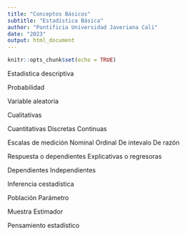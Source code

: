 ```yaml
---
title: "Conceptos Básicos"
subtitle: "Estadística Básica"
author: "Pontificia Universidad Javeriana Cali"
date: "2023"
output: html_document
---
```


```r
knitr::opts_chunk$set(echo = TRUE)
```

Estadistica descriptiva

Probabilidad

Variable aleatoria

Cualitativas

Cuantitativas
   Discretas
   Continuas
   
Escalas de medición
  Nominal
  Ordinal
  De intevalo 
  De razón
   
Respuesta o dependientes
Explicativas o regresoras


Dependientes
Independientes



Inferencia cestadística


Población
Parámetro

Muestra
Estimador


Pensamiento estadístico

